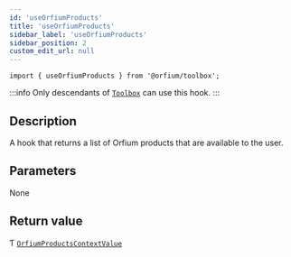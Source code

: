 ```yaml
---
id: 'useOrfiumProducts'
title: 'useOrfiumProducts'
sidebar_label: 'useOrfiumProducts'
sidebar_position: 2
custom_edit_url: null
---
```



`import { useOrfiumProducts } from '@orfium/toolbox';`

:::info
Only descendants of [`Toolbox`](../components/Toolbox) can use this hook.
:::

## Description

A hook that returns a list of Orfium products that are available to the user.

## Parameters

None

## Return value

Ƭ [`OrfiumProductsContextValue`](../types/OrfiumProductsContextValue)

<Type />

